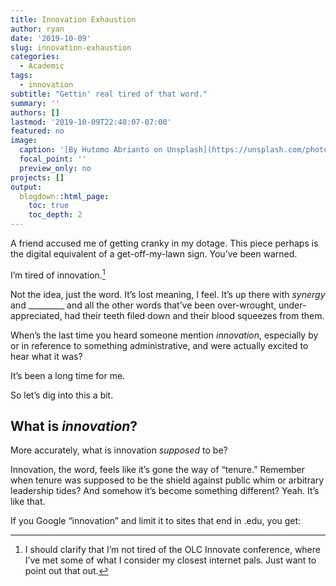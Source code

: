 ```yaml
---
title: Innovation Exhaustion
author: ryan
date: '2019-10-09'
slug: innovation-exhaustion
categories:
  - Academic
tags:
  - innovation
subtitle: "Gettin' real tired of that word."
summary: ''
authors: []
lastmod: '2019-10-09T22:40:07-07:00'
featured: no
image:
  caption: '[By Hutomo Abrianto on Unsplash](https://unsplash.com/photos/3TRdlKU-3II)'
  focal_point: ''
  preview_only: no
projects: []
output:
  blogdown::html_page:
    toc: true
    toc_depth: 2
---
```


A friend accused me of getting cranky in my dotage. This piece perhaps is the digital equivalent of a get-off-my-lawn sign. You've been warned.

I'm tired of innovation.[^1]

Not the idea, just the word. It's lost meaning, I feel. It's up there with *synergy* and _________ and all the other words that've been over-wrought, under-appreciated, had their teeth filed down and their blood squeezes from them.

When's the last time you heard someone mention *innovation*, especially by or in reference to something administrative, and were actually excited to hear what it was?

It's been a long time for me. 

So let's dig into this a bit.

## What is *innovation*?

More accurately, what is innovation *supposed* to be? 

Innovation, the word, feels like it's gone the way of "tenure." Remember when tenure was supposed to be the shield against public whim or arbitrary leadership tides? And somehow it's become something different? Yeah. It's like that.



If you Google "innovation" and limit it to sites that end in .edu, you get:








[^1]: I should clarify that I'm not tired of the OLC Innovate conference, where I've met some of what I consider my closest internet pals. Just want to point out that out.
